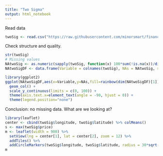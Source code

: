 ```yaml
---
title: "Two Sigma"
output: html_notebook
---
```


Read data
```r
twoSig <- read.csv("https://raw.githubusercontent.com/minorsmart/finance/master/twosigma.csv")
```

Check structure and quality.
```r
str(twoSig)
# Missing values
NAtwoSig <- as.numeric(sapply(twoSig, function(x) 100*sum(!is.na(x))/dim(twoSig)[1]))
NAtwoSigDF <- data.frame(Variable = colnames(twoSig), NAs = NAtwoSig, stringsAsFactors = FALSE)

library(ggplot2)
ggplot(NAtwoSigDF,aes(x=Variable,y=NAs,fill=rainbow(dim(NAtwoSigDF)[1]))) +
  geom_col() +
  scale_y_continuous(limits = c(0, 100)) +
  theme(axis.text.x=element_text(angle = -90, hjust = 0)) +
  theme(legend.position="none")
```
Conclusion: no missing data. What are we looking at?


```r
library(leaflet)
center <- cbind(twoSig$longitude, twoSig$latitude) %>% colMeans()
s <- max(twoSig$price)
m <- leaflet(width = 900) %>%
  setView(lng = center[1], lat = center[2], zoom = 12) %>%
  addTiles() %>%
  addCircleMarkers(twoSig$longitude, twoSig$latitude, radius = 30*sqrt(twoSig$price/s), color = "royalblue", popup = twoSig$description)
m
```


